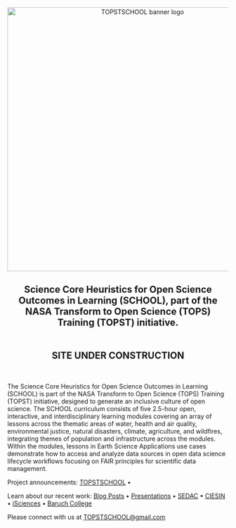 <center><a><img src="images/TOPTSCHOOL-updated-logo03.png" alt="TOPSTSCHOOL banner logo" width="600px"/></a></center>

<center><h2>Science Core Heuristics for Open Science Outcomes in Learning (SCHOOL), part of the NASA Transform to Open Science (TOPS) Training (TOPST) initiative.<br><br><br>
SITE UNDER CONSTRUCTION</h2>

</center>
<br>

The Science Core Heuristics for Open Science Outcomes in Learning (SCHOOL) is part of the NASA Transform to Open Science (TOPS) Training (TOPST) initiative, designed to generate an inclusive culture of open science. The SCHOOL curriculum consists of five 2.5-hour open, interactive, and interdisciplinary learning modules covering an array of lessons across the thematic areas of water, health and air quality, environmental justice, natural disasters, climate, agriculture, and wildfires, integrating themes of population and infrastructure across the modules. Within the modules, lessons in Earth Science Applications use cases demonstrate how to access and analyze data sources in open data science lifecycle workflows focusing on FAIR principles for scientific data management.


Project announcements: [TOPSTSCHOOL](https://ciesin-geospatial.github.io/TOPSTSCHOOL/) • 


Learn about our recent work: 
[Blog Posts](/about.qmd#blog) • 
[Presentations](/about.qmd#slides) • 
[SEDAC](https://sedac.ciesin.columbia.edu/) • 
[CIESIN](https://www.ciesin.columbia.edu/index.html) • 
[iSciences](https://www.isciences.com/) •
[Baruch College](https://www.baruch.cuny.edu/)

Please connect with us at [TOPSTSCHOOL@gmail.com](mailto:TOPSTSCHOOL@gmail.com) 
 


